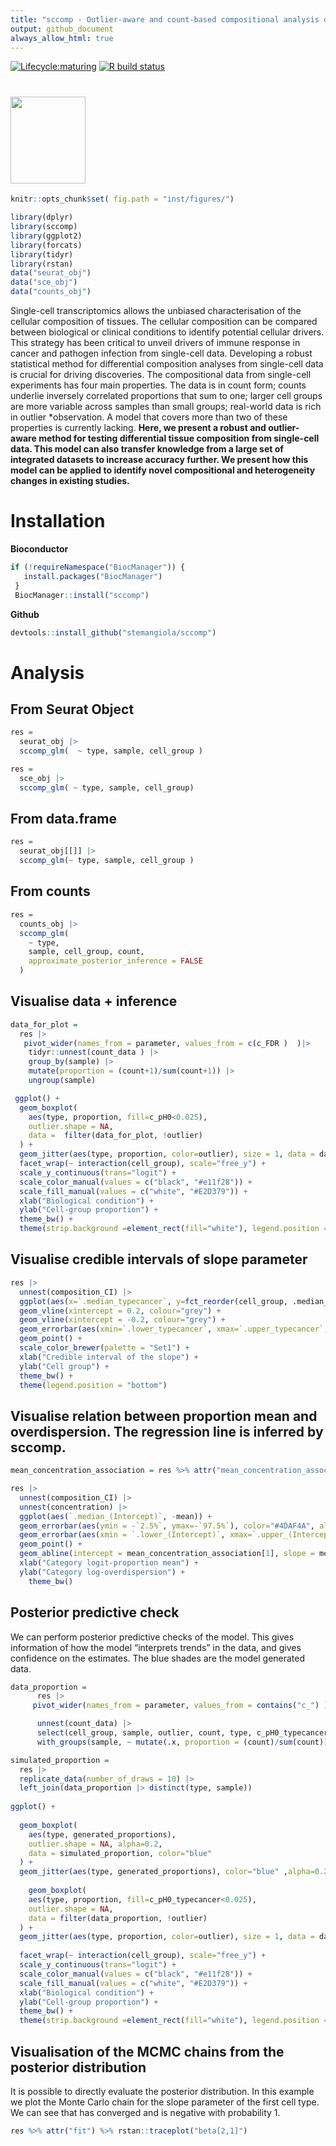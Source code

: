 ```yaml
---
title: "sccomp - Outlier-aware and count-based compositional analysis of single-cell data"
output: github_document
always_allow_html: true
---
```


<!-- badges: start -->
[![Lifecycle:maturing](https://img.shields.io/badge/lifecycle-maturing-blue.svg)](https://www.tidyverse.org/lifecycle/#maturing) [![R build status](https://github.com/stemangiola/tidyseurat/workflows/R-CMD-check/badge.svg)](https://github.com/stemangiola/tidyseurat/actions/)
<!-- badges: end -->

#  <img src="inst/logo-01.png" height="139px" width="120px" />

```r
knitr::opts_chunk$set( fig.path = "inst/figures/")
```

```r
library(dplyr)
library(sccomp)
library(ggplot2)
library(forcats)
library(tidyr)
library(rstan)
data("seurat_obj")
data("sce_obj")
data("counts_obj")
```

Single-cell transcriptomics allows the unbiased characterisation of the cellular composition of tissues. The cellular composition can be compared between biological or clinical conditions to identify potential cellular drivers. This strategy has been critical to unveil drivers of immune response in cancer and pathogen infection from single-cell data. Developing a robust statistical method for differential composition analyses from single-cell data is crucial for driving discoveries. The compositional data from single-cell experiments has four main properties. The data is in count form; counts underlie inversely correlated proportions that sum to one; larger cell groups are more variable across samples than small groups; real-world data is rich in outlier *observation. A model that covers more than two of these properties is currently lacking. **Here, we present a robust and outlier-aware method for testing differential tissue composition from single-cell data. This model can also transfer knowledge from a large set of integrated datasets to increase accuracy further. We present how this model can be applied to identify novel compositional and heterogeneity changes in existing studies.**

# Installation

**Bioconductor**

```r
if (!requireNamespace("BiocManager")) {
   install.packages("BiocManager")
 }
 BiocManager::install("sccomp")
```

**Github**

```r
devtools::install_github("stemangiola/sccomp")
```

# Analysis

## From Seurat Object

```r

res =
  seurat_obj |>
  sccomp_glm(  ~ type, sample, cell_group )

```

```r
res =
  sce_obj |>
  sccomp_glm( ~ type, sample, cell_group)

```

## From data.frame 

```r

res =
  seurat_obj[[]] |>
  sccomp_glm(~ type, sample, cell_group )

```

## From counts

```r

res =
  counts_obj |>
  sccomp_glm( 
    ~ type, 
    sample, cell_group, count, 
    approximate_posterior_inference = FALSE
  )

```


## Visualise data + inference

```r

data_for_plot = 
  res |> 
   pivot_wider(names_from = parameter, values_from = c(c_FDR )  )|>
    tidyr::unnest(count_data ) |>
    group_by(sample) |>
    mutate(proportion = (count+1)/sum(count+1)) |>
    ungroup(sample) 

 ggplot() +
  geom_boxplot(
    aes(type, proportion, fill=c_pH0<0.025),
    outlier.shape = NA, 
    data =  filter(data_for_plot, !outlier)
  ) + 
  geom_jitter(aes(type, proportion, color=outlier), size = 1, data = data_for_plot) + 
  facet_wrap(~ interaction(cell_group), scale="free_y") +
  scale_y_continuous(trans="logit") +
  scale_color_manual(values = c("black", "#e11f28")) +
  scale_fill_manual(values = c("white", "#E2D379")) +
  xlab("Biological condition") + 
  ylab("Cell-group proportion") + 
  theme_bw() +
  theme(strip.background =element_rect(fill="white"), legend.position = "bottom")
```

## Visualise credible intervals of slope parameter

```r
res |>
  unnest(composition_CI) |> 
  ggplot(aes(x=`.median_typecancer`, y=fct_reorder(cell_group, .median_typecancer))) +
  geom_vline(xintercept = 0.2, colour="grey") +
  geom_vline(xintercept = -0.2, colour="grey") +
  geom_errorbar(aes(xmin=`.lower_typecancer`, xmax=`.upper_typecancer`, color=composition_prob_H0<0.025)) +
  geom_point() +
  scale_color_brewer(palette = "Set1") +
  xlab("Credible interval of the slope") +
  ylab("Cell group") + 
  theme_bw() +
  theme(legend.position = "bottom")
```

## Visualise relation between proportion mean and overdispersion. The regression line is inferred by sccomp.

```r
mean_concentration_association = res %>% attr("mean_concentration_association")

res |> 
  unnest(composition_CI) |>
  unnest(concentration) |> 
  ggplot(aes(`.median_(Intercept)`, -mean)) + 
  geom_errorbar(aes(ymin = -`2.5%`, ymax=-`97.5%`), color="#4DAF4A", alpha = 0.4) +
  geom_errorbar(aes(xmin = `.lower_(Intercept)`, xmax=`.upper_(Intercept)`), color="#4DAF4A", alpha = 0.4) +
  geom_point() +
  geom_abline(intercept = mean_concentration_association[1], slope = mean_concentration_association[2], linetype = "dashed", color="grey") +
  xlab("Category logit-proportion mean") +
  ylab("Category log-overdispersion") +
    theme_bw() 
```

## Posterior predictive check 

We can perform posterior predictive checks of the model. This gives information of how the model "interprets trends" in the data, and gives confidence on the estimates. The blue shades are the model generated data.

```r

data_proportion =
      res |>
     pivot_wider(names_from = parameter, values_from = contains("c_") )  |>

      unnest(count_data) |>
      select(cell_group, sample, outlier, count, type, c_pH0_typecancer) |>
      with_groups(sample, ~ mutate(.x, proportion = (count)/sum(count)) ) 

simulated_proportion = 
  res |>
  replicate_data(number_of_draws = 10) |>
  left_join(data_proportion |> distinct(type, sample))
  
ggplot() +
  
  geom_boxplot(
    aes(type, generated_proportions),
    outlier.shape = NA, alpha=0.2,
    data = simulated_proportion, color="blue"
  ) + 
  geom_jitter(aes(type, generated_proportions), color="blue" ,alpha=0.2, size = 0.6, data = simulated_proportion) + 
  
    geom_boxplot(
    aes(type, proportion, fill=c_pH0_typecancer<0.025),
    outlier.shape = NA, 
    data = filter(data_proportion, !outlier)
  ) + 
  geom_jitter(aes(type, proportion, color=outlier), size = 1, data = data_proportion) + 
  
  facet_wrap(~ interaction(cell_group), scale="free_y") +
  scale_y_continuous(trans="logit") +
  scale_color_manual(values = c("black", "#e11f28")) +
  scale_fill_manual(values = c("white", "#E2D379")) +
  xlab("Biological condition") + 
  ylab("Cell-group proportion") + 
  theme_bw() +
  theme(strip.background =element_rect(fill="white"), legend.position = "bottom")
```

## Visualisation of the MCMC chains from the posterior distribution

It is possible to directly evaluate the posterior distribution. In this example we plot the Monte Carlo chain for the slope parameter of the first cell type. We can see that has converged and is negative with probability 1.

```r
res %>% attr("fit") %>% rstan::traceplot("beta[2,1]")
```



